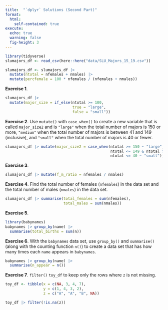 ```yaml
---
title:  "`dplyr` Solutions (Second Part)"
format: 
  html:
    self-contained: true
execute:
  echo: true
  warning: false
  fig-height: 3
---
```


```r
library(tidyverse)
slumajors_df <- read_csv(here::here("data/SLU_Majors_15_19.csv"))

slumajors_df <- slumajors_df |>
  mutate(ntotal = nfemales + nmales) |>
  mutate(percfemale = 100 * nfemales / (nfemales + nmales))
```

__Exercise 1__. 

```r
slumajors_df |> 
  mutate(major_size = if_else(ntotal >= 100,
                              true = "large",
                              false = "small"))
```


__Exercise 2__. Use `mutate()` with `case_when()` to create a new variable that is called `major_size2` and is `"large"` when the total number of majors is 150 or more, `"medium"` when the total number of majors is between 41 and 149 (inclusive), and `"small"` when the total number of majors is 40 or fewer.

```r
slumajors_df |> mutate(major_size2 = case_when(ntotal >= 150 ~ "large",
                                               ntotal <= 149 & ntotal >= 41 ~ "medium",
                                               ntotal <= 40 ~ "small"))
```

__Exercise 3__. 

```r
slumajors_df |> mutate(f_m_ratio = nfemales / nmales)
```

__Exercise 4__. Find the total number of females (`nfemales`) in the data set and the total number of males (`nmales`) in the data set.

```r
slumajors_df |> summarise(total_females = sum(nfemales),
                          total_males = sum(nmales))
```

__Exercise 5__. 

```r
library(babynames)
babynames |> group_by(name) |>
  summarise(total_births = sum(n))
```

__Exercise 6__. With the `babynames` data set, use `group_by()` and `summarise()` (along with the counting function `n()`) to create a data set that has how many times each `name` appears in `babynames`.

```r
babynames |> group_by(name) |>
  summarise(n_appear = n())
```

__Exercise 7__. `filter()` `toy_df` to keep only the rows where `z` is not missing.

```r
toy_df <- tibble(x = c(NA, 3, 4, 7),
                 y = c(1, 4, 3, 2),
                 z = c("A", "A", "B", NA))
```

```r
toy_df |> filter(!is.na(z))
```




